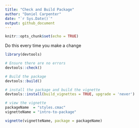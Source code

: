 ```yaml
---
title: "Check and Build Package"
author: "Daniel Carpenter"
date: "`r Sys.Date()`"
output: github_document  
---
```


```r
knitr::opts_chunk$set(echo = TRUE)
```

Do this every time you make a change
```r
library(devtools)
```

```r
# Ensure there are no errors
devtools::check()
```

```r
# Build the package
devtools::build()
```

```r
# install the package and build the vignette
devtools::install(build_vignettes = TRUE, upgrade = 'never')
```

```r
# view the vignette
packageName  = "styles.cmac"
vignetteName = "intro-to-package"

vignette(vignetteName, package = packageName)
```
